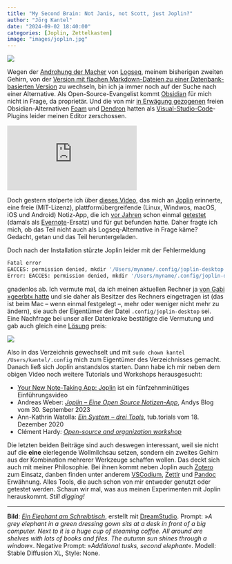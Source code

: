 ```yaml
---
title: "My Second Brain: Not Janis, not Scott, just Joplin?"
author: "Jörg Kantel"
date: "2024-09-02 18:40:00"
categories: [Joplin, Zettelkasten]
image: "images/joplin.jpg"
---
```


[![](images/joplin-b.jpg)](https://www.flickr.com/photos/schockwellenreiter/53966399504/)

Wegen der [Androhung der Macher](https://kantel.github.io/posts/2024050402_logseq_oder_zettlr/) von [Logseq](http://cognitiones.kantel-chaos-team.de/webworking/auszeichnungssprachen/logseq.html), meinem bisherigen zweiten Gehirn, von der [Version mit flachen Markdown-Dateien zu einer Datenbank-basierten Version](https://discuss.logseq.com/t/why-the-database-version-and-how-its-going/26744) zu wechseln, bin ich ja immer noch auf der Suche nach einer Alternative. Als Open-Source-Evangelist kommt [Obsidian](http://cognitiones.kantel-chaos-team.de/webworking/auszeichnungssprachen/obsidian.html) für mich nicht in Frage, da proprietär. Und die von mir [in Erwägung gezogenen](https://kantel.github.io/posts/2024050802_foam_dendron/) freien Obsidian-Alternativen [Foam](https://foambubble.github.io/foam/) und [Dendron](https://wiki.dendron.so/) hatten als [Visual-Studio-Code](http://cognitiones.kantel-chaos-team.de/produktivitaet/visualstudiocode.html)-Plugins leider meinen Editor zerschossen.

<iframe class="if16_9" src="https://www.youtube.com/embed/1SKaz1txeKA?si=0IQq_DQ5mGC78uBB" title="YouTube video player" frameborder="0" allow="accelerometer; autoplay; clipboard-write; encrypted-media; gyroscope; picture-in-picture; web-share" referrerpolicy="strict-origin-when-cross-origin" allowfullscreen></iframe>

Doch gestern stolperte ich über [dieses Video](https://www.youtube.com/watch?v=1SKaz1txeKA), das mich an [Joplin](http://cognitiones.kantel-chaos-team.de/webworking/staticsites/joplin.html) erinnerte, eine freie (MIT-Lizenz), plattformübergreifende (Linux, Windwos, macOS, iOS und Android) Notiz-App, die ich [vor Jahren](http://blog.schockwellenreiter.de/2018/10/2018100903.html) schon einmal [getestet](http://blog.schockwellenreiter.de/2020/02/2020021402.html) (damals als [Evernote](http://cognitiones.kantel-chaos-team.de/webworking/webservices/evernote.html)-Ersatz) und für gut befunden hatte. Daher fragte ich mich, ob das Teil nicht auch als Logseq-Alternative in Frage käme? Gedacht, getan und das Teil heruntergeladen.

Doch nach der Installation stürzte Joplin leider mit der Fehlermeldung

~~~bash
Fatal error
EACCES: permission denied, mkdir '/Users/myname/.config/joplin-desktop'
Error: EACCES: permission denied, mkdir '/Users/myname/.config/joplin-desktop'
~~~

gnadenlos ab. Ich vermute mal, da ich meinen aktuellen Rechner ja [von Gabi »geerbt« hatte](https://kantel.github.io/posts/2024062301_mac_mini/) und sie daher als Besitzer des Rechners eingetragen ist (das ist beim Mac -- wenn einmal festgelegt --, mehr oder weniger nicht mehr zu ändern), sie auch der Eigentümer der Datei `.config/joplin-desktop` sei. Eine Nachfrage bei unser aller Datenkrake bestätigte die Vermutung und gab auch gleich eine [Lösung](https://discourse.joplinapp.org/t/error-eacces-permission-denied/24436/2) preis:

![](images/joplinerror.jpg)

Also in das Verzeichnis gewechselt und mit `sudo chown kantel /Users/kantel/.config` mich zum Eigentümer des Verzeichnisses gemacht. Danach ließ sich Joplin anstandslos starten. Dann habe ich mir neben dem obigen Video noch weitere Tutorials und Workshops herausgesucht:

- [Your New Note-Taking App: Joplin](https://www.youtube.com/watch?v=9QVS9P5PPnI) ist ein fünfzehnminütiges Einführungsvideo
- Andreas Weber: *[Joplin – Eine Open Source Notizen-App](https://www.andysblog.de/joplin-eine-open-source-notizen-app)*, Andys Blog vom 30. September 2023
- Ann-Kathrin Watolla: *[Ein System – drei Tools](https://www.tub.tuhh.de/tubtorials/tag/joplin/)*, tub.torials vom 18. Dezember 2020
- Clément Hardy: *[Open-source and organization workshop](https://klemet.github.io/Workshop-Organization-EN/)*

Die letzten beiden Beiträge sind auch deswegen interessant, weil sie nicht auf die **eine** eierlegende Wollmilchsau setzen, sondern ein zweites Gehirn aus der Kombination mehrerer Werkzeuge schaffen wollen. Das deckt sich auch mit meiner Philosophie. Bei ihnen kommt neben Joplin auch [Zotero](https://de.wikipedia.org/wiki/Zotero) zum Einsatz, danben finden unter anderem [VSCodium](https://vscodium.com/), [Zettlr](http://cognitiones.kantel-chaos-team.de/webworking/auszeichnungssprachen/zettlr.html) und [Pandoc](http://cognitiones.kantel-chaos-team.de/webworking/auszeichnungssprachen/pandoc.html) Erwähnung. Alles Tools, die auch schon von mir entweder genutzt oder getestet werden. Schaun wir mal, was aus meinen Experimenten mit Joplin herauskommt. *Still digging!*

---

**Bild**: *[Ein Elephant am Schreibtisch](https://www.flickr.com/photos/schockwellenreiter/53966399504/)*, erstellt mit [DreamStudio](https://beta.dreamstudio.ai/generate). Prompt: »*A grey elephant in a green dressing gown sits at a desk in front of a big computer. Next to it is a huge cup of steaming coffee. All around are shelves with lots of books and files. The autumn sun shines through a window*«. Negative Prompt: »*Additional tusks, second elephant*«. Modell: Stable Diffusion XL, Style: None.